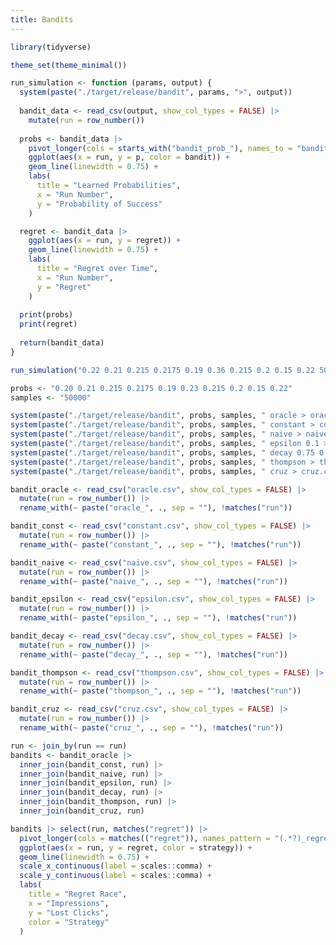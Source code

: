 ```yaml
---
title: Bandits
---
```


```r
library(tidyverse)

theme_set(theme_minimal())

run_simulation <- function (params, output) {
  system(paste("./target/release/bandit", params, ">", output))
  
  bandit_data <- read_csv(output, show_col_types = FALSE) |>
    mutate(run = row_number())
  
  probs <- bandit_data |>
    pivot_longer(cols = starts_with("bandit_prob_"), names_to = "bandit", values_to = "p") |>
    ggplot(aes(x = run, y = p, color = bandit)) +
    geom_line(linewidth = 0.75) +
    labs(
      title = "Learned Probabilities",
      x = "Run Number",
      y = "Probability of Success"
    )

  regret <- bandit_data |>
    ggplot(aes(x = run, y = regret)) +
    geom_line(linewidth = 0.75) + 
    labs(
      title = "Regret over Time",
      x = "Run Number",
      y = "Regret"
    )
  
  print(probs)
  print(regret)
  
  return(bandit_data)
}
```


```r
run_simulation("0.22 0.21 0.215 0.2175 0.19 0.36 0.215 0.2 0.15 0.22 5000 decay 0.75 0.005", "bandits.csv")
```

```r
probs <- "0.20 0.21 0.215 0.2175 0.19 0.23 0.215 0.2 0.15 0.22"
samples <- "50000"

system(paste("./target/release/bandit", probs, samples, " oracle > oracle.csv"))
system(paste("./target/release/bandit", probs, samples, " constant > constant.csv"))
system(paste("./target/release/bandit", probs, samples, " naive > naive.csv"))
system(paste("./target/release/bandit", probs, samples, " epsilon 0.1 > epsilon.csv"))
system(paste("./target/release/bandit", probs, samples, " decay 0.75 0.01 > decay.csv"))
system(paste("./target/release/bandit", probs, samples, " thompson > thompson.csv"))
system(paste("./target/release/bandit", probs, samples, " cruz > cruz.csv"))
```

```r
bandit_oracle <- read_csv("oracle.csv", show_col_types = FALSE) |>
  mutate(run = row_number()) |>
  rename_with(~ paste("oracle_", ., sep = ""), !matches("run"))

bandit_const <- read_csv("constant.csv", show_col_types = FALSE) |>
  mutate(run = row_number()) |>
  rename_with(~ paste("constant_", ., sep = ""), !matches("run"))

bandit_naive <- read_csv("naive.csv", show_col_types = FALSE) |>
  mutate(run = row_number()) |>
  rename_with(~ paste("naive_", ., sep = ""), !matches("run"))

bandit_epsilon <- read_csv("epsilon.csv", show_col_types = FALSE) |>
  mutate(run = row_number()) |>
  rename_with(~ paste("epsilon_", ., sep = ""), !matches("run"))

bandit_decay <- read_csv("decay.csv", show_col_types = FALSE) |>
  mutate(run = row_number()) |>
  rename_with(~ paste("decay_", ., sep = ""), !matches("run"))

bandit_thompson <- read_csv("thompson.csv", show_col_types = FALSE) |>
  mutate(run = row_number()) |>
  rename_with(~ paste("thompson_", ., sep = ""), !matches("run"))

bandit_cruz <- read_csv("cruz.csv", show_col_types = FALSE) |>
  mutate(run = row_number()) |>
  rename_with(~ paste("cruz_", ., sep = ""), !matches("run"))

run <- join_by(run == run)
bandits <- bandit_oracle |>
  inner_join(bandit_const, run) |>
  inner_join(bandit_naive, run) |>
  inner_join(bandit_epsilon, run) |>
  inner_join(bandit_decay, run) |>
  inner_join(bandit_thompson, run) |>
  inner_join(bandit_cruz, run)

bandits |> select(run, matches("regret")) |>
  pivot_longer(cols = matches(("regret")), names_pattern = "(.*?)_regret", names_to = "strategy", values_to = "regret") |>
  ggplot(aes(x = run, y = regret, color = strategy)) +
  geom_line(linewidth = 0.75) +
  scale_x_continuous(label = scales::comma) +
  scale_y_continuous(label = scales::comma) +
  labs(
    title = "Regret Race",
    x = "Impressions",
    y = "Lost Clicks",
    color = "Strategy"
  )
```















